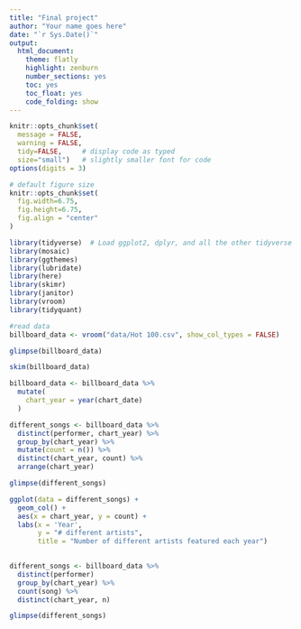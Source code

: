 ```yaml
---
title: "Final project"
author: "Your name goes here"
date: "`r Sys.Date()`"
output:
  html_document:
    theme: flatly
    highlight: zenburn
    number_sections: yes
    toc: yes
    toc_float: yes
    code_folding: show
---
```


```r
knitr::opts_chunk$set(
  message = FALSE, 
  warning = FALSE, 
  tidy=FALSE,     # display code as typed
  size="small")   # slightly smaller font for code
options(digits = 3)

# default figure size
knitr::opts_chunk$set(
  fig.width=6.75, 
  fig.height=6.75,
  fig.align = "center"
)
```

```r
library(tidyverse)  # Load ggplot2, dplyr, and all the other tidyverse packages
library(mosaic)
library(ggthemes)
library(lubridate)
library(here)
library(skimr)
library(janitor)
library(vroom)
library(tidyquant)
```

```r
#read data
billboard_data <- vroom("data/Hot 100.csv", show_col_types = FALSE)

glimpse(billboard_data)
```

```r
skim(billboard_data)
```
```r
billboard_data <- billboard_data %>%
  mutate(
    chart_year = year(chart_date)
  )
```

```r
different_songs <- billboard_data %>%
  distinct(performer, chart_year) %>%
  group_by(chart_year) %>%
  mutate(count = n()) %>%
  distinct(chart_year, count) %>%
  arrange(chart_year)

glimpse(different_songs)

ggplot(data = different_songs) +
  geom_col() +
  aes(x = chart_year, y = count) +
  labs(x = 'Year',
       y = "# different artists", 
       title = "Number of different artists featured each year")
  
```


```r
different_songs <- billboard_data %>%
  distinct(performer)
  group_by(chart_year) %>%
  count(song) %>%
  distinct(chart_year, n)

glimpse(different_songs)
```


